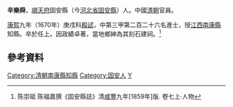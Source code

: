 '''辛樂舜'''，[[順天府|順天府]]固安縣（今[[河北省|河北省]][[固安縣|固安縣]]）人。中國[[清朝|清朝]]官員。

[[康熙|康熙]]九年（1670年）庚戌科[[殿試|殿試]]，中第三甲第二百二十六名進士，授[[江西|江西]][[南康縣|南康縣]]知縣。卒於任上。因政績卓著，當地鄉紳為其刻石建祠。<ref>陈崇砥 陈福嘉撰《固安縣誌》清[[咸豐_(年號)|咸豐]]九年[1859年]版. 卷七上·人物</ref> 

==參考資料==
{{reflist}}

{{清朝人物小作品}}
{{DEFAULTSORT:Xin辛}}
{{康熙九年庚戌科殿試金榜}}
[[Category:清朝南康縣知縣|Category:清朝南康縣知縣]]
[[Category:固安人|Category:固安人]]
[[Category:辛姓|Y]]